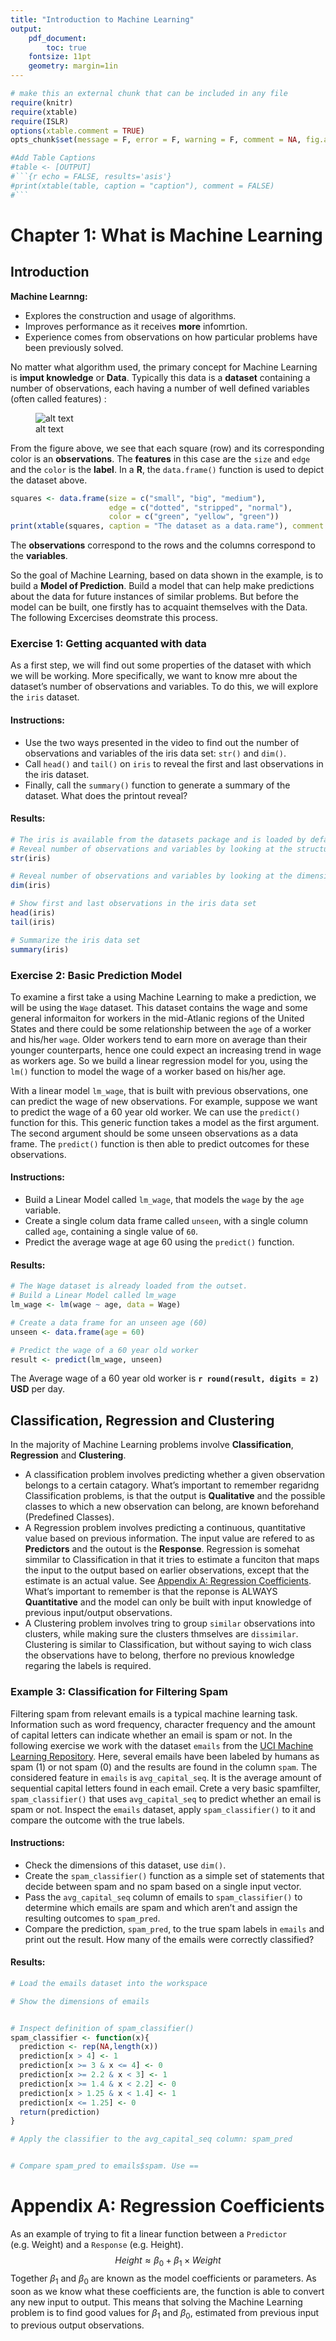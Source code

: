 ```yaml
---
title: "Introduction to Machine Learning"
output: 
    pdf_document:
        toc: true
    fontsize: 11pt
    geometry: margin=1in
---
```


```r
# make this an external chunk that can be included in any file
require(knitr)
require(xtable)
require(ISLR)
options(xtable.comment = TRUE)
opts_chunk$set(message = F, error = F, warning = F, comment = NA, fig.align = 'center', dpi = 100, tidy = F, cache.path = '.cache/', fig.path = 'fig/')

#Add Table Captions
#table <- [OUTPUT]
#```{r echo = FALSE, results='asis'}
#print(xtable(table, caption = "caption"), comment = FALSE)
#```

```

\newpage

# Chapter 1: What is Machine Learning   
## Introduction  

__Machine Learnng:__ 

* Explores the construction and usage of algorithms. 
* Improves performance as it receives __more__ infomrtion. 
* Experience comes from observations on how particular problems have been previously solved.

No matter what algorithm used, the primary concept for Machine Learning is __imput knowledge__ or __Data__. Typically this data is a __dataset__ containing a number of observations, each having a number of well defined variables (often called features) :

![alt text](figures/data.png)

From the figure above, we see that each square (row) and its corresponding color is an __observations__. The __features__ in this case are the `size` and `edge` and the `color` is the __label__. In a __R__, the `data.frame()` function is used to depict the dataset above. 

```r
squares <- data.frame(size = c("small", "big", "medium"),
                      edge = c("dotted", "stripped", "normal"),
                      color = c("green", "yellow", "green"))
print(xtable(squares, caption = "The dataset as a data.rame"), comment = FALSE)

```

The __observations__ correspond to the rows and the columns correspond to the __variables__. 

So the goal of Machine Learning, based on data shown in the example, is to build a __Model of Prediction__. Build a model that can help make predictions about the data for future instances of similar problems. But before the model can be built, one firstly has to acquaint themselves with the Data. The following Excercises deomstrate this process.

### Exercise 1: Getting acquanted with data 

As a first step, we will find out some properties of the dataset with which we will be working. More specifically, we want to know mre about the dataset's number of observations and variables. To do this, we will explore the `iris` dataset. 

#### Instructions:

* Use the two ways presented in the video to find out the number of observations and variables of the iris data set: `str()` and `dim()`. 
* Call `head()` and `tail()` on `iris` to reveal the first and last observations in the iris dataset. 
* Finally, call the `summary()` function to generate a summary of the dataset. What does the printout reveal?

#### Results:

```r
# The iris is available from the datasets package and is loaded by default
# Reveal number of observations and variables by looking at the structure
str(iris)

# Reveal number of observations and variables by looking at the dimensions
dim(iris)

# Show first and last observations in the iris data set
head(iris)
tail(iris)

# Summarize the iris data set
summary(iris)

```

### Exercise 2: Basic Prediction Model  

To examine a first take a using Machine Learning to make a prediction, we will be using the `Wage` dataset. This dataset contains the wage and some general informaiton for workers in the mid-Atlanic regions of the United States and there could be some relationship between the `age` of a worker and his/her `wage`. Older workers tend to earn more on average than their younger counterparts, hence one could expect an increasing trend in wage as workers age. So we build a linear regression model for you, using the `lm()` function to model the wage of a worker based on his/her age.

With a linear model `lm_wage`, that is built with previous observations, one can predict the wage of new observations. For example, suppose we want to predict the wage of a 60 year old worker. We can use the `predict()` function for this. This generic function takes a model as the first argument. The second argument should be some unseen observations as a data frame. The `predict()` function is then able to predict outcomes for these observations.

#### Instructions:

* Build a Linear Model called `lm_wage`, that models the `wage` by the `age` variable. 
* Create a single colum data frame called `unseen`, with a single column called `age`, containing a single value of `60`. 
* Predict the average wage at age 60 using the `predict()` function.

#### Results:

```r
# The Wage dataset is already loaded from the outset.
# Build a Linear Model called lm_wage
lm_wage <- lm(wage ~ age, data = Wage)

# Create a data frame for an unseen age (60)
unseen <- data.frame(age = 60)

# Predict the wage of a 60 year old worker
result <- predict(lm_wage, unseen)

```

The Average wage of a 60 year old worker is __`r round(result, digits = 2)` USD__ per day. 

## Classification, Regression and Clustering  

In the majority of Machine Learning problems involve __Classification__, __Regression__ and __Clustering__. 

* A classification problem involves predicting whether a given observation belongs to a certain catagory. What's important to remember regaridng Classification problems, is that the output is __Qualitative__ and the possible classes to which a new observation can belong, are known beforehand (Predefined Classes). 
* A Regression problem involves predicting a continuous, quantitative value based on previous information. The input value are refered to as __Predictors__ and the outout is the __Response__. Regression is somehat simmilar to Classification in that it tries to estimate a funciton that maps the input to the output based on earlier observations, except that the estimate is an actual value. See [Appendix A: Regression Coefficients][]. What's important to remember is that the reponse is ALWAYS __Quantitative__ and the model can only be built with input knowledge of previous input/output observations. 
*  A Clustering problem involves tring to group `similar` observations into clusters, while making sure the clusters thmselves are `dissimilar`. Clustering is similar to Classification, but without saying to wich class the observations have  to belong, therfore no previous knowledge regaring the labels is required.

### Example 3: Classification for Filtering Spam

Filtering spam from relevant emails is a typical machine learning task. Information such as word frequency, character frequency and the amount of capital letters can indicate whether an email is spam or not. In the following exercise we work with the dataset `emails` from the [UCI Machine Learning Repository](http://s3.amazonaws.com/assets.datacamp.com/course/intro_to_ml/emails_small.csv). Here, several emails have been labeled by humans as spam (1) or not spam (0) and the results are found in the column `spam`. The considered feature in `emails` is `avg_capital_seq`. It is the average amount of sequential capital letters found in each email. Crete a very basic spamfilter, `spam_classifier()` that uses `avg_capital_seq` to predict whether an email is spam or not. Inspect the `emails` dataset, apply `spam_classifier()` to it and compare the outcome with the true labels. 

#### Instructions:

* Check the dimensions of this dataset, use `dim()`.
* Create the `spam_classifier()` function as a simple set of statements that decide between spam and no spam based on a single input vector.
* Pass the `avg_capital_seq` column of emails to `spam_classifier()` to determine which emails are spam and which aren't and assign the resulting outcomes to `spam_pred`.
* Compare the prediction, `spam_pred`, to the true spam labels in `emails` and print out the result. How many of the emails were correctly classified?

#### Results:

```r
# Load the emails dataset into the workspace

# Show the dimensions of emails


# Inspect definition of spam_classifier()
spam_classifier <- function(x){
  prediction <- rep(NA,length(x))
  prediction[x > 4] <- 1
  prediction[x >= 3 & x <= 4] <- 0
  prediction[x >= 2.2 & x < 3] <- 1
  prediction[x >= 1.4 & x < 2.2] <- 0
  prediction[x > 1.25 & x < 1.4] <- 1
  prediction[x <= 1.25] <- 0
  return(prediction)
}

# Apply the classifier to the avg_capital_seq column: spam_pred


# Compare spam_pred to emails$spam. Use ==


```

\newpage

# Appendix A: Regression Coefficients

As an example of trying to fit a linear function between a `Predictor` (e.g. Weight) and a `Response` (e.g. Height). $$Height \approx \beta_0+\beta_1\times Weight$$ Together $\beta_1$ and $\beta_0$ are known as the model coefficients or parameters. As soon as we know what these coefficients are, the function is able to convert any new input to output. This means that solving the Machine Learning problem is to find good values for $\beta_1$ and $\beta_0$, estimated from previous input to previous output observations. 

